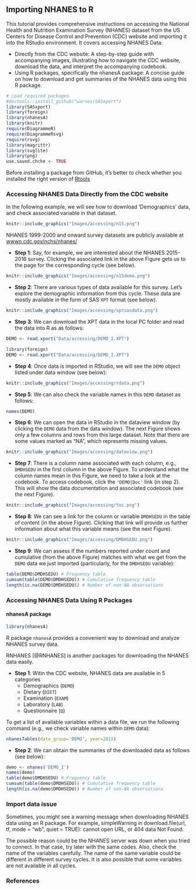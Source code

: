 ## Importing NHANES to R {.unnumbered}

This tutorial provides comprehensive instructions on accessing the National Health and Nutrition Examination Survey (NHANES) dataset from the US Centers for Disease Control and Prevention (CDC) website and importing it into the RStudio environment. It covers accessing NHANES Data:

-   Directly from the CDC website: A step-by-step guide with accompanying images, illustrating how to navigate the CDC website, download the data, and interpret the accompanying codebook.
-   Using R packages, specifically the nhanesA package: A concise guide on how to download and get summaries of the NHANES data using this R package.

```r
# Load required packages
#devtools::install_github("warnes/SASxport")
library(SASxport)
library(foreign)
library(nhanesA)
library(knitr)
require(DiagrammeR)
require(DiagrammeRsvg)
require(rsvg)
library(magrittr)
library(svglite)
library(png)
use.saved.chche <- TRUE
```

::: column-margin
Before installing a package from GitHub, it's better to check whether you installed the right version of [Rtools](https://cran.r-project.org/bin/windows/Rtools/)
:::

### Accessing NHANES Data Directly from the CDC website

In the following example, we will see how to download 'Demographics' data, and check associated variable in that dataset.

```r
knitr::include_graphics("Images/accessing/n15.png")
```

::: column-margin
NHANES 1999-2000 and onward survey datasets are publicly available at [wwwn.cdc.gov/nchs/nhanes/](https://wwwn.cdc.gov/nchs/nhanes/)
:::

-   **Step 1**: Say, for example, we are interested about the NHANES 2015-2016 survey. Clicking the associated link in the above Figure gets us to the page for the corresponding cycle (see below).

```r
knitr::include_graphics("Images/accessing/n15demo.png")
```

-   **Step 2**: There are various types of data available for this survey. Let's explore the demographic information from this cycle. These data are mostly available in the form of SAS `XPT` format (see below).

```r
knitr::include_graphics("Images/accessing/xptsasdata.png")
```

-   **Step 3**: We can download the XPT data in the local PC folder and read the data into R as as follows:

```r
DEMO <- read.xport("Data/accessing/DEMO_I.XPT")
```

```r
library(foreign)
DEMO <- read.xport("Data/accessing/DEMO_I.XPT")
```

-   **Step 4**: Once data is imported in RStudio, we will see the `DEMO` object listed under data window (see below):

```r
knitr::include_graphics("Images/accessing/rdata.png")
```

-   **Step 5**: We can also check the variable names in this `DEMO` dataset as follows:

```r
names(DEMO)
```

-   **Step 6**: We can open the data in RStudio in the dataview window (by clicking the `DEMO` data from the data window). The next Figure shows only a few columns and rows from this large dataset. Note that there are some values marked as "NA", which represents missing values.

```r
knitr::include_graphics("Images/accessing/dataview.png")
```

-   **Step 7**: There is a column name associated with each column, e.g., `DMDHSEDU` in the first column in the above Figure. To understand what the column names mean in this Figure, we need to take a look at the codebook. To access codebook, click the `'DEMO|Doc'` link (in step 2). This will show the data documentation and associated codebook (see the next Figure).

```r
knitr::include_graphics("Images/accessing/toc.png")
```

-   **Step 8**: We can see a link for the column or variable `DMDHSEDU` in the table of content (in the above Figure). Clicking that link will provide us further information about what this variable means (see the next Figure).

```r
knitr::include_graphics("Images/accessing/DMDHSEDU.png")
```

-   **Step 9**: We can assess if the numbers reported under count and cumulative (from the above Figure) matches with what we get from the `DEMO` data we just imported (particularly, for the `DMDHSEDU` variable):

```r
table(DEMO$DMDHSEDU) # Frequency table
cumsum(table(DEMO$DMDHSEDU)) # Cumulative frequency table
length(is.na(DEMO$DMDHSEDU)) # Number of non-NA observations
```

### Accessing NHANES Data Using R Packages

#### nhanesA package

```r
library(nhanesA)
```

::: callout-tip
R package `nhanesA` provides a convenient way to download and analyze NHANES survey data.
:::

::: column-margin
RNHANES [@RNHANES] is another packages for downloading the NHANES data easily.
:::

-   **Step 1**: Witin the CDC website, NHANES data are available in 5 categories
    -   Demographics (`DEMO`)
    -   Dietary (`DIET`)
    -   Examination (`EXAM`)
    -   Laboratory (`LAB`)
    -   Questionnaire (`Q`)

To get a list of available variables within a data file, we run the following command (e.g., we check variable names within `DEMO` data):

```r
nhanesTables(data_group='DEMO', year=2015)
```

-   **Step 2**: We can obtain the summaries of the downloaded data as follows (see below):

```r
demo <- nhanes('DEMO_I')
names(demo)
table(demo$DMDHSEDU) # Frequency table
cumsum(table(demo$DMDHSEDU)) # Cumulative frequency table
length(is.na(demo$DMDHSEDU)) # Number of non-NA observations
```

### Import data issue
Sometimes, you might see a warning message when downloading NHANES data using an R package. For example, simpleWarning in download.file(url, tf, mode = "wb", quiet = TRUE): cannot open URL, or 404 data Not Found.

The possible reason could be the NHANES server was down when you tried to connect. In that case, try later with the same codes. Also, check the name of the variables carefully. The name of the same variable could be different in different survey cycles. It is also possible that some variables are not available in all cycles.  

### References
